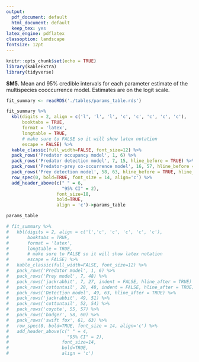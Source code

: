 ```yaml
---
output:
  pdf_document: default
  html_document: default
  keep_tex: yes
latex_engine: pdflatex
classoption: landscape
fontsize: 12pt
---
```


```r
knitr::opts_chunk$set(echo = TRUE)
library(kableExtra)
library(tidyverse)
```

**SM5.** Mean and 95% credible intervals for each parameter estimate of the multispecies cooccurrence model. Estimates are on the logit scale.

```r
fit_summary <- readRDS('./tables/params_table.rds')

fit_summary %>% 
  kbl(digits = 2, align = c('l', 'l', 'l', 'c', 'c', 'c', 'c', 'c'), 
      booktabs = TRUE, 
      format = 'latex',
      longtable = TRUE, 
      # make sure to FALSE so it will show latex notation
      escape = FALSE) %>% 
  kable_classic(full_width=FALSE, font_size=12) %>% 
  pack_rows('Predator occupancy model', 1, 6) %>% 
  pack_rows('Predator detection model', 7, 15, hline_before = TRUE) %>% 
  pack_rows('Predator-prey co-occurrence model', 16, 57, hline_before = TRUE) %>% 
  pack_rows('Prey detection model', 58, 63, hline_before = TRUE, hline_after = TRUE) %>% 
  row_spec(0, bold=TRUE, font_size = 14, align='c') %>% 
  add_header_above(c(" " = 6,
                     "95% CI" = 2),
                   font_size=18, 
                   bold=TRUE, 
                   align = 'c')->params_table

params_table

# fit_summary %>% 
#   kbl(digits = 2, align = c('l','c', 'c', 'c', 'c', 'c'), 
#       booktabs = TRUE, 
#       format = 'latex', 
#       longtable = TRUE, 
#       # make sure to FALSE so it will show latex notation
#       escape = FALSE) %>% 
#   kable_classic(full_width=FALSE, font_size=12) %>% 
#   pack_rows('Predator model', 1, 6) %>% 
#   pack_rows('Prey model', 7, 48) %>% 
#   pack_rows('jackrabbit', 7, 27, indent = FALSE, hline_after = TRUE) %>% 
#   pack_rows('cottontail', 28, 48, indent = FALSE, hline_after = TRUE) %>% 
#   pack_rows('Detection model', 49, 63, hline_after = TRUE) %>% 
#   pack_rows('jackrabbit', 49, 51) %>% 
#   pack_rows('cottontail', 52, 54) %>% 
#   pack_rows('coyote', 55, 57) %>% 
#   pack_rows('badger', 58, 60) %>% 
#   pack_rows('swift fox', 61, 63) %>% 
#   row_spec(0, bold=TRUE, font_size = 14, align='c') %>% 
#   add_header_above(c(" " = 4,
#                      "95% CI" = 2),
#                    font_size=14, 
#                    bold=TRUE, 
#                    align = 'c')

```

